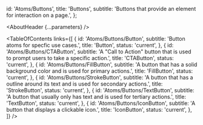 

  id: 'Atoms/Buttons',
  title: 'Buttons',
  subtitle: 'Buttons that provide an element for interaction on a page.',
};

<Meta title="Atoms/Buttons/About" />

<AboutHeader {...parameters} />

<TableOfContents
  links={[
    {
      id: 'Atoms/Buttons/Button',
      subtitle: 'Button atoms for specfic use cases.',
      title: 'Button',
      status: 'current',
    },
    {
      id: 'Atoms/Buttons/CTAButton',
      subtitle:
        'A "Call to Action" button that is used to prompt users to take a specific action.',
      title: 'CTAButton',
      status: 'current',
    },
    {
      id: 'Atoms/Buttons/FillButton',
      subtitle:
        'A button that has a solid background color and is used for primary actions.',
      title: 'FillButton',
      status: 'current',
    },
    {
      id: 'Atoms/Buttons/StrokeButton',
      subtitle:
        'A button that has a outline around its text and is used for secondary actions.',
      title: 'StrokeButton',
      status: 'current',
    },
    {
      id: 'Atoms/Buttons/TextButton',
      subtitle:
        'A button that usually only has text and is used for tertiary actions.',
      title: 'TextButton',
      status: 'current',
    },
    {
      id: 'Atoms/Buttons/IconButton',
      subtitle: 'A button that displays a clickable icon.',
      title: 'IconButton',
      status: 'current',
    },
  ]}
/>
